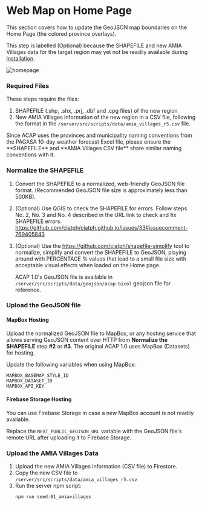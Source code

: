 
# Web Map on Home Page

This section covers how to update the GeoJSON map boundaries on the Home Page (the colored province overlays).

This step is labelled (Optional) because the SHAPEFILE and new AMIA Villages data for the target region may yet not be readily available during [Installation](/installation).

![homepage](https://firebasestorage.googleapis.com/v0/b/assets-cms.appspot.com/o/users%2FAwryJ0MU8zdxQFh9y0L0x2sSt8z1%2Fvk8AYU72X90C1JsoQWKv_thumbnail?alt=media&token=4ba0965e-12c1-4b22-bb40-bbe3115d734f)

### Required Files

These steps require the files:

1. SHAPEFILE (.shp, .shx, .prj, .dbf and .cpg files) of the new region
2. New AMIA Villages information of the new region in a CSV file, following the format in the
`/server/src/scripts/data/amia_villages_r5.csv` file.

<Callout>
Since ACAP uses the provinces and municipality naming conventions from the PAGASA 10-day weather forecast Excel file, please ensure the **SHAPEFILE** and **AMIA Villages CSV file** share similar naming conventions with it.
</Callout>

<Steps>

### Normalize the SHAPEFILE

1. Convert the SHAPEFILE to a normalized, web-friendly GeoJSON file format. (Recommended GeoJSON file size is approximately less than 500KB).

2. (Optional) Use QGIS to check the SHAPEFILE for errors. Follow steps No. 2, No. 3 and No. 4 described in the URL link to check and fix SHAPEFILE errors.
   https://github.com/ciatph/ciatph.github.io/issues/33#issuecomment-769405843

3. (Optional) Use the https://github.com/ciatph/shapefile-simplify tool to normalize, simplify and convert the SHAPEFILE to GeoJSON, playing around with PERCENTAGE % values that lead to a small file size with acceptable visual effects when loaded on the Home page.

   ACAP 1.0's GeoJSON file is available in `/server/src/scripts/data/geojson/acap-bicol` geojson file for reference.

### Upload the GeoJSON file

#### MapBox Hosting

Upload the normalized GeoJSON file to MapBox, or any hosting service that allows serving GeoJSON content over HTTP from **Normalize the SHAPEFILE** step **#2** or **#3**. The original ACAP 1.0 uses MapBox (Datasets) for hosting.

Update the following variables when using MapBox:

```
MAPBOX_BASEMAP_STYLE_ID
MAPBOX_DATASET_ID
MAPBOX_API_KEY
```

#### Firebase Storage Hosting

You can use Firebase Storage in case a new MapBox account is not readily available.

Replace the `NEXT_PUBLIC_GEOJSON_URL` variable with the GeoJSON file's remote URL after uploading it to Firebase Storage.

### Upload the AMIA Villages Data

1. Upload the new AMIA Villages information (CSV file) to Firestore.
2. Copy the new CSV file to `/server/src/scripts/data/amia_villages_r5.csv`
3. Run the server npm script:
   ```bash copy
   npm run seed:01_amiavillages
   ```
</Steps>